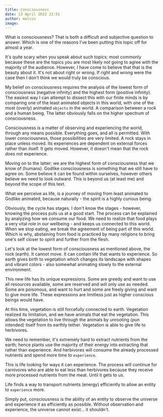 ```yaml
---
title: Consciousness
date: 13 April 2022 22:51
author: melvin
image: 
---
```


What is consciousness? That is both a difficult and subjective question to answer. Which is one of the reasons I've been putting this topic off for almost a year.

It's quite scary when you speak about such topics; most commonly because these are the topics you are most likely not going to agree with the majority of the audience. However, I have come to believe that that is the beauty about it. It's not about right or wrong. If right and wrong were the case then I don't think we would truly be conscious.

My belief on consciousness requires the analysis of the lowest form of consciousness (negative infinity) and the highest form (positive infinity). The easiest way I can attempt to dissect this with our finite minds is by comparing one of the least animated objects in this world, with one of the most (overly) animated `objects` in the world. A comparison between a rock and a human being. The latter obviously falls on the higher spectrum of consciousness.

Consciousness is a matter of observing and experiencing the world, through any means possible. Everything goes, and all is permitted.  With lower consciousness, those possibilities are very limited. A rock stays in place unless moved. Its experiences are dependent on external forces rather than itself. It gets moved. However, it doesn't mean that the rock does not experience.

Moving on to the latter; we are the highest form of consciousness that we know of (humans). Godlike consciousness is something that we still have to agree on. Some believe it can be found within ourselves, however others believe we need to look outward. This is beyond us (at least me) and beyond the scope of this text.

What we perceive as life, is a journey of moving from least animated to Godlike animated, because naturally - the spirit is a highly curious being.

Obviously, the cycle has stages. I don't know the stages - however, knowing the process puts us at a good start. The process can be explained by analyzing how we consume our food. We need to realize that food plays a very vital role in our wellbeing - and keeps us connected to this world. When we stop eating, we break the agreement of being part of this world. Which is why, abstaining from food is practiced by many religions to bring one's self closer to spirit and further from the flesh.

Let's look at the lowest form of consciousness as mentioned above, the rock (earth). It cannot move. It can contain life that wants to experience. So earth gives birth to vegetation which changes its landscape with shapes and vibrant colors - also somewhat animating slowly to the external environment. 

This new life has its unique expressions. Some are greedy and want to use all resources available, some are reserved and will only use as needed. Some are poisonous, and want to hurt and some are freely giving and want to give more life. These expressions are limitless just as higher conscious beings would have.

At this time, vegetation is still forcefully connected to earth. Vegetation realized its limitation, and we have animals that eat the vegetation. This allows the vegetation to live through the animals by unrooting (pun intended) itself from its earthly tether. Vegetation is able to give life to herbivores.

We need to remember, it's extremely hard to extract nutrients from the earth; hence plants use the majority of their energy into extracting that rather than experience. And herbivores will consume the already processed nutrients and spend more time to `experience`.

This is life looking for ways it can experience. The process will continue for carnivores who are able to eat less than herbivores because they receive more processed nutrients from the meat. Until it gets to us.

Life finds a way to transport nutrients (energy) efficiently to allow an entity to `experience` more. 
 
Simply put, consciousness is the ability of an entity to observe the universe and experience it as efficiently as possible. Without observation and experience, the universe cannot exist... it shouldn't.
